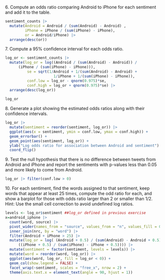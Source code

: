 6\. Compute an odds ratio comparing Android to iPhone for each sentiment and add it to the table.



```r
sentiment_counts |>
  mutate(Android = Android / (sum(Android) - Android) , 
         iPhone = iPhone / (sum(iPhone) - iPhone), 
         or = Android/iPhone) |>
  arrange(desc(or))
```
 
7\. Compute a 95\% confidence interval for each odds ratio. 


```r
log_or <- sentiment_counts |>
  mutate(log_or = log((Android / (sum(Android) - Android)) / 
      (iPhone / (sum(iPhone) - iPhone))),
          se = sqrt(1/Android + 1/(sum(Android) - Android) + 
                      1/iPhone + 1/(sum(iPhone) - iPhone)),
          conf.low = log_or - qnorm(0.975)*se,
          conf.high = log_or + qnorm(0.975)*se) |>
  arrange(desc(log_or))
  
log_or
```

8\. Generate a plot showing the estimated odds ratios along with their confidence intervals.


```r
log_or |>
  mutate(sentiment = reorder(sentiment, log_or)) |>
  ggplot(aes(x = sentiment, ymin = conf.low, ymax = conf.high)) +
  geom_errorbar() +
  geom_point(aes(sentiment, log_or)) +
  ylab("Log odds ratio for association between Android and sentiment") +
  coord_flip() 
```

9\. Test the null hypothesis that there is no difference between tweets from Android and iPhone and report the sentiments with p-values less than 0.05 and more likely to come from Android.

```r
log_or |> filter(conf.low > 0)
```

10\. For each sentiment, find the words assigned to that sentiment, keep words that appear at least 25 times, compute the odd ratio for each, and show a barplot for those with odds ratio larger than 2 or smaller than 1/2. Hint: Use the small cell correction to avoid undefined log ratios.

```r
levels <- log_or$sentiment ##log_or defined in previous exercise
x=android_iphone |> 
  count(word, source) |>
  pivot_wider(names_from = "source", values_from = "n", values_fill = 0) |>
  inner_join(nrc, by = "word") |>
  filter(Android + iPhone > 25) |>
  mutate(log_or = log( (Android + 0.5) / (sum(Android) - Android + 0.5) / 
      ((iPhone + 0.5) / (sum(iPhone) - iPhone + 0.5)))) |>
  mutate(sentiment = factor(sentiment, levels = levels)) |>
  mutate(word = reorder(word, log_or)) |>
  ggplot(aes(word, log_or, fill = log_or < 0)) +
  geom_col(show.legend = FALSE) +
  facet_wrap(~sentiment, scales = "free_x", nrow = 2) + 
  theme(axis.text.x = element_text(angle = 90, hjust = 1)) 
``` 